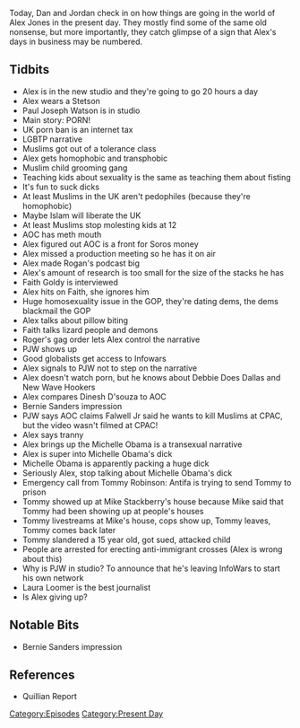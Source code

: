 {{DEFAULTSORT:
    #_EPISODE_0273:March 5-6, 2019
}}{{Episode
    | title             = March 5-6, 2019
    | caption           = [https://knowledgefight.libsyn.com/knowledge-fight-march-5-6-2019 Listen to this episode on Libsyn]
    | episodeNumber     = 273
    | length            = 02:19:51
    | airDate           = March 8, 2019
    | coverageStartDate = March 5, 2019
    | coverageEndDate   = March 6, 2019
    | episodeType       = [[:Category:Present Day|Present Day]]
    | appearance        = [[Paul Joseph Watson]], [[Alexandria Ocasio-Cortez]], [[Faith Goldy]], [[Roger Stone]], [[Dinesh D'Souza]], [[Jerry Falwell Jr]], [[Michelle Obama]], [[Tommy Robinson]], [[Mike Stackberry]], [[Laura Loomer]]
    | oocDrop           = Tommy Robinson is a modern day Moses
    | previousEpisode   = [[272: December 20, 2012]]
    | nextEpisode       = [[274: Ask Alex Anything]]
}}

{{Stub}}

Today, Dan and Jordan check in on how things are going in the world of Alex Jones in the present day. They mostly find some of the same old nonsense, but more importantly, they catch glimpse of a sign that Alex's days in business may be numbered.

==Tidbits==

*Alex is in the new studio and they're going to go 20 hours a day
*Alex wears a Stetson
*Paul Joseph Watson is in studio
*Main story: PORN!
*UK porn ban is an internet tax
*LGBTP narrative
*Muslims got out of a tolerance class
*Alex gets homophobic and transphobic
*Muslim child grooming gang
*Teaching kids about sexuality is the same as teaching them about fisting
*It's fun to suck dicks
*At least Muslims in the UK aren't pedophiles (because they're homophobic)
*Maybe Islam will liberate the UK
*At least Muslims stop molesting kids at 12
*AOC has meth mouth
*Alex figured out AOC is a front for Soros money
*Alex missed a production meeting so he has it on air
*Alex made Rogan's podcast big
*Alex's amount of research is too small for the size of the stacks he has
*Faith Goldy is interviewed
*Alex hits on Faith, she ignores him
*Huge homosexuality issue in the GOP, they're dating dems, the dems blackmail the GOP
*Alex talks about pillow biting
*Faith talks lizard people and demons
*Roger's gag order lets Alex control the narrative
*PJW shows up
*Good globalists get access to Infowars
*Alex signals to PJW not to step on the narrative
*Alex doesn't watch porn, but he knows about Debbie Does Dallas and New Wave Hookers
*Alex compares Dinesh D'souza to AOC
*Bernie Sanders impression
*PJW says AOC claims Falwell Jr said he wants to kill Muslims at CPAC, but the video wasn't filmed at CPAC!
*Alex says tranny
*Alex brings up the Michelle Obama is a transexual narrative
*Alex is super into Michelle Obama's dick
*Michelle Obama is apparently packing a huge dick
*Seriously Alex, stop talking about Michelle Obama's dick
*Emergency call from Tommy Robinson: Antifa is trying to send Tommy to prison
*Tommy showed up at Mike Stackberry's house because Mike said that Tommy had been showing up at people's houses
*Tommy livestreams at Mike's house, cops show up, Tommy leaves, Tommy comes back later
*Tommy slandered a 15 year old, got sued, attacked child
*People are arrested for erecting anti-immigrant crosses (Alex is wrong about this)
*Why is PJW in studio? To announce that he's leaving InfoWars to start his own network
*Laura Loomer is the best journalist
*Is Alex giving up?

==Notable Bits==

*Bernie Sanders impression

==References==

*Quillian Report

[[Category:Episodes]]
[[Category:Present Day]]
